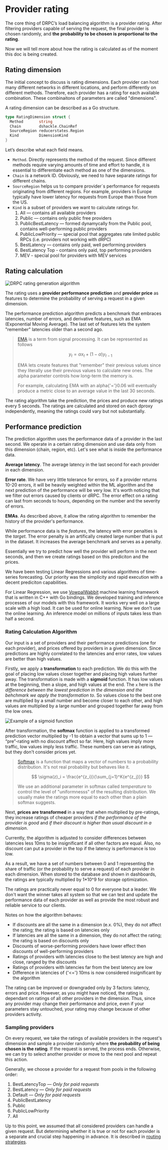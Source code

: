 
# Provider rating

The core thing of DRPC’s load balancing algorithm is a provider rating. After filtering providers capable of serving the request, the final provider is chosen randomly, and **the probability to be chosen is proportional to the rating**.

Now we will tell more about how the rating is calculated as of the moment this doc is being created.

## Rating dimension

The initial concept to discuss is rating dimensions. Each provider can host many different networks in different locations, and perform differently on different methods. Therefore, each provider has a rating for each available combination. These combinaitons of parameters are called "dimensions".

A rating dimension can be described as a Go structure.

```go
type RatingDimension struct {
  Method       string
  Chain        dshackle.ChainRef
  SourceRegion reducerstates.Region
  Kind         DimensionKind
}
```

Let’s describe what each field means.

- `Method`. Directly represents the method of the request. Since different methods require varying amounts of time and effort to handle, it is essential to differentiate each method as one of the dimensions.
- `Chain` is a network ID. Obviously, we need to have separate ratings for different chains.
- `SourceRegion` helps us to compare provider`s performance for requests originating from different regions. For example, providers in Europe typically have lower latency for requests from Europe than those from the US.
- `Kind` is a subset of providers we want to calculate ratings for.
  1. All — contains all available providers 
  2. Public — contains only public free providers
  3. PublicBestLatency — formed dynamycally from the Public pool, contains well-performing public providers
  4. PublicLowPriority — special pool that aggregates rate limited public RPCs (i.e. providers not working with dRPC)
  5. BestLatency — contains only paid, well performing providers
  6. BestLatency Top - contains only paid, top performing providers
  7. MEV - special pool for providers with MEV services

## Rating calculation

<Image src={mlrating} alt="DRPC rating generation algorithm" sizes="55vw" />

The rating uses a **provider performance prediction** and **provider price** as features to determine the probability of serving a request in a given dimension.

The performance prediction algorithm predicts a benchmark that embraces latencies, number of errors, and derivative features, such as EMA (Exponential Moving Average). The last set of features lets the system "remember" latencies older than a second ago. 

> [EMA](https://en.wikipedia.org/wiki/Exponential_smoothing) is a term from signal processing. It can be represented as follows
> 
> $$
> y_t = \alpha x_t + (1 - \alpha) y_{t-1}
> $$
> 
> EMA lets create features that "remember" their previous values since they literally use their previous values to calculate new ones. The alpha parameter controls how long-term the memory is.
> 
> For example, calculating EMA with an alpha{'='}0.06 will eventually produce a metric close to an average value in the last 30 seconds.

The rating algorithm take the prediction, the prices and produce new ratings every 5 seconds. The ratings are calculated and stored on each dproxy independently, meaning the ratings could vary but not substantially.

## Performance prediction
The prediction algorithm uses the performance data of a provider in the last second. 
We operate in a certain rating dimension and use data only from this dimension (chain, region, etc). 
Let's see what is inside the performance data.

**Average latency**. The average latency in the last second for each provider in each dimension.

**Error rate**. We have very little tolerance for errors, so if a provider returns 10-20 errors, it will be heavily weighted within the ML algorithm and the next prediction of the performance will be very low. It's worth noticing that we filter out errors caused by clients or dRPC. The error effect on a rating can last from seconds to hours, depending on the number and the severity of errors. 

**EMAs**. As described above, it allow the rating algorithm to remember the history of the provider's performance.

While performance data is the *features*, the latency with error penalties is the *target*. The error penalty is an artifically created large number that is put in the dataset. It increases the average benchmark and serves as a penalty.

Essentially we try to predict how well the provider will perform in the next seconds, and then we create ratings based on this prediciton and the prices.

We have been testing Linear Regressions and various algorithms of time-series forecasting. Our priority was the simplicity and rapid execution with a decent prediciton capabilities.

For Linear Regression, we use [VowpalWabbit](https://vowpalwabbit.org) machine learning framework that is written in C++ with Go bindings. We developed training and inference processes of our models with this framework. It works very well on a large scale with a high load. It can be used for online learning. Now we don't use the online learning. An inference model on millions of inputs takes less than half a second.

### Rating Calculation Algorithm

Our input is a set of providers and their performance predictions (one for each provider), and prices offered by providers in a given dimension. Since predictions are highly correlated to the latencies and error rates, low values are better than high values.

Firstly, we apply a **transformation** to each prediction. 
We do this with the goal of placing low values closer together and placing high values further away. 
The transformation is made with a **sigmoid** function. 
It has low values at the beginning, then a slope, and high values at the end. 
The `x` here is *the difference between the lowest prediction in the dimension and the behchmark we apply the transformation to*. 
So values close to the best one are multiplied by a small number and become closer to each other, and high values are multiplied by a large number and grouped together far away from the low ones.

<Image src={sigmoid} alt="Example of a sigmoid function" sizes="55vw" />

After transformation, the **softmax** function is applied to a transformed prediction vector multiplied by -1 to obtain a vector that sums up to 1 — “pre”-rating with no discount affect so far. 
Here, high values imply more traffic, low values imply less traffic. These numbers can serve as ratings, but they don't consider prices yet.

> [Softmax](https://en.wikipedia.org/wiki/Softmax_function) is a function that maps a vector of numbers to a probability distribution. It's not real probability but behaves like it. 
> 
> $$
> \sigma(z)_i = \frac{e^{z_i}}{\sum_{j=1}^K{e^{z_j}}}
> $$
> 
> We use an additional parameter in softmax called *temperature* to control the level of "uniformnesss" of the resulting distribution. We usually make the ratings more equal to each other than a plain softmax suggests.

Next, **prices are transformed** in a way that when multiplied by pre-ratings, they increase ratings of cheaper providers *if the performance of the provider is good* and *if their discount is higher than usual discount in a dimension*.

Currently, the algorithm is adjusted to consider differences between latencies less 10ms to be insignificant if all other factors are equal. Also, no discount can put a provider in the top if the latency is performance is too low.

As a result, we have a set of numbers between 0 and 1 representing the share of traffic (or the probability to serve a request) of each provider in each dimension. 
When stored to the database and shown in dashboards, the ratings are typically multiplied by 1*10^9 for storage optimization. 

The ratings are practically never equal to 0 for everyone but a leader. We don't want the winner takes all system so that we can test and update the performance data of each provider as well as provide the most robust and reliable service to our clients.

Notes on how the algorithm behaves:

- If discounts are all the same in a dimension (e.x. 0%), they do not affect the rating; the rating is based on latencies only
- If latencies are all the same in a dimension, they do not affect the rating; the rating is based on discounts only
- Discounts of worse-performing providers have lower effect then discounts of well-performing providers
- Ratings of providers with latencies close to the best latency are high and close, ranged by the discounts
- Ratings of providers with latencies far from the best latency are low
- Difference in latencies of {'<='} 10ms is now considered insignificant by the algorithm

The rating can be improved or downgraded only by 3 factors: latency, errors and price. 
However, as you might have noticed, the rating is dependant on ratings of all other providers in the dimension. 
Thus, since any provider may change their performance and price, even if your parameters stay untouched, your rating may change because of other providers activity.

### Sampling providers

On every request, we take the ratings of available providers in the request's dimension and sample a provider randomly where **the probability of being chosen is the rating**. If the request is served, the process ends. Otherwise, we can try to select another provider or move to the next pool and repeat this action. 

Generally, we choose a provider for a request from pools in the following order:

1. BestLatencyTop *— Only for paid requests*
2. BestLatency *— Only for paid requests*
3. Default *— Only for paid requests*
4. PublicBestLatency
5. Public
6. PublicLowPriority
7. All

Up to this point, we assumed that all considered providers can handle a given request. But determining whether it is true or not for each provider is a separate and crucial step happening in advance. It is described in [routing strategies](strategies.mdx).